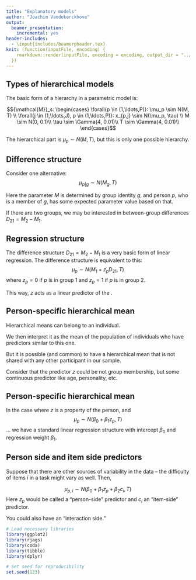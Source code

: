 ```yaml
---
title: "Explanatory models"
author: "Joachim Vandekerckhove"
output:
  beamer_presentation:
    incremental: yes
header-includes:
  - \input{includes/beamerpheader.tex}
knit: (function(inputFile, encoding) {
    rmarkdown::render(inputFile, encoding = encoding, output_dir = "../pdf")
  })
---
```


## Types of hierarchical models

The basic form of a hierarchy in a parametric model is:

$${\mathcal{M}}_s: \begin{cases}
    \forall{p \in (1,\ldots,P)}: \mu_p \sim N(M, T) \\
    \forall{j \in (1,\ldots,J), p \in (1,\ldots,P)}: x_{p,j} \sim N(\mu_p, \tau) \\
    M \sim N(0, 0.1)\\
    \tau \sim \Gamma(4, 0.01)\\
    T \sim \Gamma(4, 0.01)\\
\end{cases}$$

The hierarchical part is $\mu_p \sim N(M, T)$, but this is only one possible hierarchy.

## Difference structure

Consider one alternative:
$$\mu_{p|g} \sim N(M_g, T)$$

Here the parameter $M$ is determined by group identity $g$, and person $p$, who is a member of $g$, has some expected parameter value based on that.  

If there are two groups, we may be interested in between-group differences $D_{21} = M_2 - M_1$.

## Regression structure

The difference structure $D_{21} = M_2 - M_1$ is a very basic form of linear regression.  The difference structure is equivalent to this:
$$\mu_{p} \sim N(M_1 + z_pD_{21},T)$$
where $z_p = 0$ if $p$ is in group 1 and $z_p = 1$ if $p$ is in group 2.

This way, $z$ acts as a linear predictor of the \emph{person-specific hierarchical mean}.

## Person-specific hierarchical mean

Hierarchical means can belong to an individual.

We then interpret it as the mean of the population of individuals who have predictors similar to this one.

But it is possible (and common) to have a hierarchical mean that is not shared with any other participant in our sample.

Consider that the predictor $z$ could be not group membership, but some continuous predictor like age, personality, etc.

## Person-specific hierarchical mean

In the case where $z$ is a property of the person, and
$$\mu_{p} \sim N(\beta_0 + \beta_1z_p,T)$$
... we have a standard linear regression structure with intercept $\beta_0$ and regression weight $\beta_1$.

## Person side and item side predictors

Suppose that there are other sources of variability in the data -- the difficulty of items $i$ in a task might vary as well.  Then,

$$\mu_{p,i} \sim N(\beta_0 + \beta_1z_p + \beta_2c_i,T)$$
Here $z_p$ would be called a "person-side" predictor and $c_i$ an "item-side" predictor.

You could also have an "interaction side."

```r
# Load necessary libraries
library(ggplot2)
library(rjags)
library(coda)
library(tibble)
library(dplyr)

# Set seed for reproducibility
set.seed(123)
```
